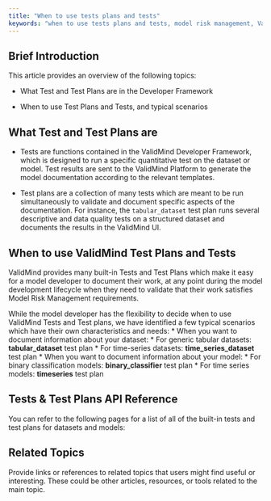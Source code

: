 ```yaml
---
title: "When to use tests plans and tests"
keywords: "when to use tests plans and tests, model risk management, ValidMind"
---
```


## Brief Introduction

This article provides an overview of the following topics: 

- What Test and Test Plans are in the Developer Framework

- When to use Test Plans and Tests, and typical scenarios

## What Test and Test Plans are

* Tests are functions contained in the ValidMind Developer Framework, which is designed to run a specific quantitative test on the dataset or model. Test results are sent to the ValidMind Platform to generate the model documentation according to the relevant templates. 

* Test plans are a collection of many tests which are meant to be run simultaneously to validate and document specific aspects of the documentation. For instance, the `tabular_dataset` test plan runs several descriptive and data quality tests on a structured dataset and documents the results in the ValidMind UI. 


## When to use ValidMind Test Plans and Tests

ValidMind provides many built-in Tests and Test Plans which make it easy for a model developer to document their work, at any point during the model development lifecycle when they need to validate that their work satisfies Model Risk Management requirements. 

While the model developer has the flexibility to decide when to use ValidMind Tests and Test plans, we have identified a few typical scenarios which have their own characteristics and needs:
* When you want to document information about your dataset:
  * For generic tabular datasets: **tabular_dataset** test plan
  * For time-series datasets: **time_series_dataset** test plan
* When you want to document information about your model:
  * For binary classification models: **binary_classifier** test plan
  * For time series models: **timeseries** test plan

## Tests & Test Plans API Reference

You can refer to the following pages for a list of all of the built-in tests and test plans for datasets and models:


## Related Topics

Provide links or references to related topics that users might find useful or interesting. These could be other articles, resources, or tools related to the main topic.

